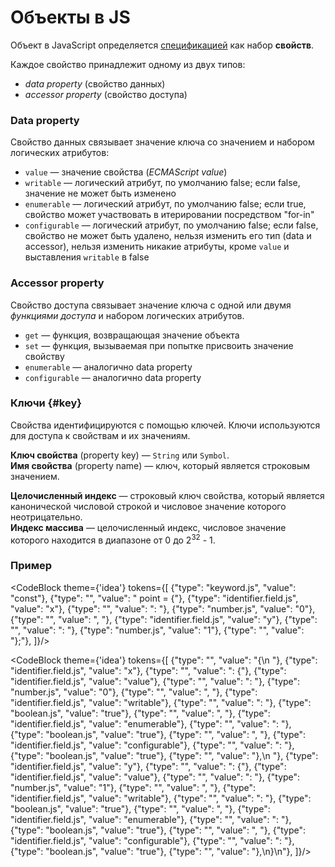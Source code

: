 
# Объекты в JS

Объект в JavaScript определяется [спецификацией][ecma] как набор **свойств**.

Каждое свойство принадлежит одному из двух типов:
+ *data property* (свойство данных)
+ *accessor property* (свойство доступа)

[ecma]: https://262.ecma-international.org/#sec-object-type

### Data property

Свойство данных связывает значение ключа со значением и набором логических
атрибутов:

+ `value` — значение свойства (*ECMAScript value*)
+ `writable` — логический атрибут, по умолчанию false; если false, значение
  не может быть изменено
+ `enumerable` — логический атрибут, по умолчанию false; если true,
  свойство может участвовать в итерировании посредством "for-in"
+ `configurable` — логический атрибут, по умолчанию false; если false, свойство
  не может быть удалено, нельзя изменить его тип (data и accessor), нельзя
  изменить никакие атрибуты, кроме `value` и выставления `writable` в false

### Accessor property

Свойство доступа связывает значение ключа с одной или двумя *функциями доступа*
и набором логических атрибутов.

+ `get` — функция, возвращающая значение объекта
+ `set` — функция, вызываемая при попытке присвоить значение свойству
+ `enumerable` — аналогично data property
+ `configurable` — аналогично data property

### Ключи {#key}

Свойства идентифицируются с помощью ключей. Ключи используются для доступа
к свойствам и их значениям.

**Ключ свойства** (property key) — `String` или `Symbol`.<br/>
**Имя свойства** (property name) — ключ, который является строковым значением.

**Целочисленный индекс** — строковый ключ свойства, который является
канонической числовой строкой и числовое значение которого неотрицательно.<br/>
**Индекс массива** — целочисленный индекс, числовое значение которого находится
в диапазоне от 0 до 2<sup>32</sup> - 1.

### Пример

<CodeBlock theme={'idea'} tokens={[
  {"type": "keyword.js", "value": "const"},
  {"type": "", "value": " point = {"},
  {"type": "identifier.field.js", "value": "x"},
  {"type": "", "value": ": "},
  {"type": "number.js", "value": "0"},
  {"type": "", "value": ", "},
  {"type": "identifier.field.js", "value": "y"},
  {"type": "", "value": ": "},
  {"type": "number.js", "value": "1"},
  {"type": "", "value": "};"},
]}/>

<CodeBlock theme={'idea'} tokens={[
  {"type": "", "value": "{\n  "},
  {"type": "identifier.field.js", "value": "x"},
  {"type": "", "value": ": {"},
  {"type": "identifier.field.js", "value": "value"},
  {"type": "", "value": ": "},
  {"type": "number.js", "value": "0"},
  {"type": "", "value": ", "},
  {"type": "identifier.field.js", "value": "writable"},
  {"type": "", "value": ": "},
  {"type": "boolean.js", "value": "true"},
  {"type": "", "value": ", "},
  {"type": "identifier.field.js", "value": "enumerable"},
  {"type": "", "value": ": "},
  {"type": "boolean.js", "value": "true"},
  {"type": "", "value": ", "},
  {"type": "identifier.field.js", "value": "configurable"},
  {"type": "", "value": ": "},
  {"type": "boolean.js", "value": "true"},
  {"type": "", "value": "},\n  "},
  {"type": "identifier.field.js", "value": "y"},
  {"type": "", "value": ": {"},
  {"type": "identifier.field.js", "value": "value"},
  {"type": "", "value": ": "},
  {"type": "number.js", "value": "1"},
  {"type": "", "value": ", "},
  {"type": "identifier.field.js", "value": "writable"},
  {"type": "", "value": ": "},
  {"type": "boolean.js", "value": "true"},
  {"type": "", "value": ", "},
  {"type": "identifier.field.js", "value": "enumerable"},
  {"type": "", "value": ": "},
  {"type": "boolean.js", "value": "true"},
  {"type": "", "value": ", "},
  {"type": "identifier.field.js", "value": "configurable"},
  {"type": "", "value": ": "},
  {"type": "boolean.js", "value": "true"},
  {"type": "", "value": "},\n}\n"},
]}/>
